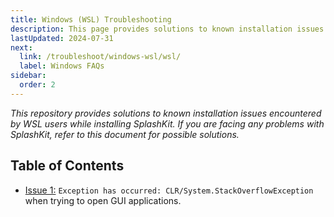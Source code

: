```yaml
---
title: Windows (WSL) Troubleshooting
description: This page provides solutions to known installation issues encountered by WSL users while installing or using SplashKit.
lastUpdated: 2024-07-31
next:
  link: /troubleshoot/windows-wsl/wsl/
  label: Windows FAQs
sidebar:
  order: 2
---
```


*This repository provides solutions to known installation issues encountered by WSL users while installing SplashKit. If you are facing any problems with SplashKit, refer to this document for possible solutions.*

## Table of Contents

- [Issue 1:](/troubleshoot/windows-wsl/list/wsl-issue-1) `Exception has occurred: CLR/System.StackOverflowException` when trying to open GUI applications.
